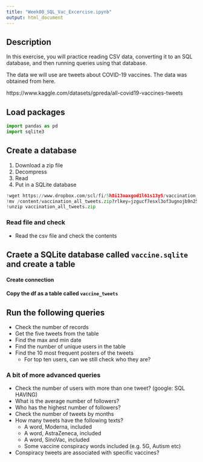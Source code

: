 ```yaml
---
title: "Week08_SQL_Vac_Excercise.ipynb"
output: html_document
---
```


## Description

In this exercise, you will practice reading CSV data, converting it to an SQL database, and then running queries using that database.

The data we will use are tweets about COVID-19 vaccines. The data was obtained from here.

https://www.kaggle.com/datasets/gpreda/all-covid19-vaccines-tweets

## Load packages

```python
import pandas as pd
import sqlite3
```

## Create a database

1. Download a zip file
2. Decompress
3. Read
4. Put in a SQLite database

```python
!wget https://www.dropbox.com/scl/fi/5h8i13oaxgod1l61s13y5/vaccination_all_tweets.zip?rlkey=jzgucf7esxl3of3ugnojb9n25&dl=1
!mv /content/vaccination_all_tweets.zip?rlkey=jzgucf7esxl3of3ugnojb9n25 /content/vaccination_all_tweets.zip
!unzip vaccination_all_tweets.zip
```

### Read file and check

- Read the csv file and check the contents

## Craete a SQLite database called `vaccine.sqlite` and create a table

#### Create connection

#### Copy the df as a table called `vaccine_tweets`

## Run the following queries

- Check the number of records
- Get the five tweets from the table
- Find the max and min date
- Find the number of unique users in the table
- Find the 10 most frequent posters of the tweets
  - For top ten users, can we still check who they are?

### A bit of more advanced queries

- Check the number of users with more than one tweet? (google: SQL HAVING)
- What is the average number of followers?
- Who has the highest number of followers?
- Check the number of tweets by months
- How many tweets have the following texts?
  - A word, Moderna, included
  - A word, AstraZeneca, included
  - A word, SinoVac, included
  - Some vaccine conspiracy words included (e.g. 5G, Autism etc)
- Conspiracy tweets are associated with specific vaccines?
  

